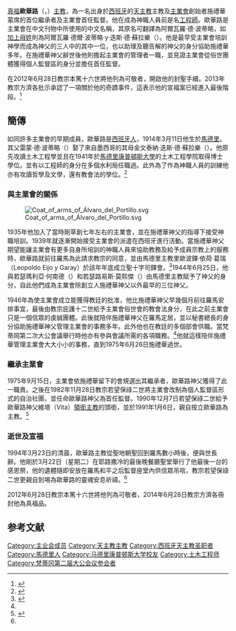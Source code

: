 {{Infobox Christian leader
| type = 主教
| name = [[真福|真福]] 歐華路<br />
Álvaro del Portillo y Diez de Sollano
| title = 主業會監督
| image = Alvarodelportillo2.jpg
| alt =
| caption =
| church = [[天主教|天主教]]
| archdiocese =
| diocese =
| see = [[主業會|主業會]]
| term = 1982年—1994年
| predecessor = [[施禮華|聖施禮華蒙席]]
| successor = [[蔡浩偉|蔡浩偉]]
<!--   神父職務   -->
| ordination = 1944年6月25日
| ordinated_by =
| consecration =
| consecrated_by =
| rank =
<!--  個人數據   -->
| birth_date = {{Birth date|1914|3|11|df=y}}
| birth_place = [[西班牙|西班牙]]，[[馬德里|馬德里]]
| death_date = {{death date and age|1994|3|23|1914|3|11|df=y}}
| death_place = [[羅馬|羅馬]]，[[義大利|義大利]]
| previous_post =
}}

[[真福|真福]]'''歐華路'''（{{lang-es|Álvaro del Portillo}}，{{bd|1914年|3月11日|1994年|3月23日}}）[[主教|主教]]，為一名出身於[[西班牙|西班牙]]的[[天主教|天主教]]主教及[[主業會|主業會]]創始者施禮華蒙席的首位繼承者及主業會首任監督。他在成為神職人員前是名[[工程師|工程師]]。歐華路是主業會在中文刊物中所使用的中文名稱，其原名可翻譯為阿爾瓦羅·德·波蒂略，如[[西班牙语姓名|加上母姓]]則為阿爾瓦羅·德爾·波蒂略·y·迭斯·德·蘇拉樂（{{lang-es|Álvaro del Portillo y Diez de Sollano}}）。他是最早受主業會培訓神學而成為神父的三人中的其中一位，也以助理及聽告解的神父的身分協助施禮華多年。在施禮華神父辭世後他則擔起主業會的管理者一職，並見證主業會從俗世團體獲得個人監督區的身分並擔任首任監督。

在2012年6月28日教宗本篤十六世將他列為可敬者，開啟他的封聖手續。2013年教宗方濟各批示承認了一項關於他的奇蹟事件，這表示他的宣福案已經進入最後階段。<ref>{{cite web|title=歐華路主教列品案程序年表|url=http://www.opusdei.org.tw/art.php?p=55555|publisher=主業團官網|deadurl=yes|archiveurl=https://web.archive.org/web/20140201185431/http://www.opusdei.org.tw/art.php?p=55555|archivedate=2014-02-01}}</ref>

== 簡傳 ==

如同許多主業會的早期成員，歐華路是[[西班牙人|西班牙人]]，1914年3月11日他生於[[馬德里|馬德里]]。其父雷蒙·德·波蒂略（{{lang-es|Ramón del Portillo}}）娶了來自墨西哥的其母金文泰納·迭斯·德·蘇拉樂（{{lang-es|Clementina Diez de Sollano}}）。他原先攻讀土木工程學並且在1941年於[[馬德里康普頓斯大學|馬德里康普頓斯大學]]的土木工程學院取得博士學位。並有以工程師的身分在多個水利局任職過。此外為了作為神職人員的訓練他亦有攻讀哲學及文學，還有教會法的學位。<ref name="簡傳">{{cite web|title=歐華路主教的簡短傳記（1914-1994）|url=http://www.opusdei.org.hk/art.php?p=55554|publisher=主業團官網|access-date=2014-01-19|archive-date=2014-02-01|archive-url=https://web.archive.org/web/20140201121607/http://www.opusdei.org.hk/art.php?p=55554|dead-url=no}}</ref>

=== 與主業會的關係 ===

[[File:Coat_of_arms_of_Álvaro_del_Portillo.svg|left]]

1935年他加入了當時剛草創七年左右的主業會，並在施禮華神父的指導下接受神職培訓。1939年就逐漸開始接受主業會的派遣在西班牙進行活動。當施禮華神父期望能讓主業會有更多自身所培訓的神職人員來協助教務及給予成員宗教上的服務時，歐華路就前往羅馬為此請求教宗的同意，並由馬德里主教里歐波鐸·依荷·葛瑞（Leopoldo Eijo y Garay）於該年年底成立聖十字司鐸會。<ref name="沐浴">{{cite book|author=凱薩·卡瓦耶瑞|title=沐浴在主的春風裡|publisher=清泉出版社|location=香港|isbn=9628589776}}</ref>1944年6月25日，他與若瑟瑪利亞·何南德（{{lang-es|José María Hernández Garnica}}）和若瑟路易斯·莫熙傑（{{lang-es|José Luis Múzquiz}}）由馬德里主教賦予了神父的身分，自此他們成為主業會除創立人施禮華神父以外最早的三位神父。

1946年為使主業會成立能獲得教廷的批准，他比施禮華神父早幾個月前往羅馬安排事宜，最後由教宗庇護十二世給予主業會俗世會的教會法身分，在此之前主業會只是一個信眾的虔誠團體。此後就陪伴施禮華神父在羅馬定居，並以秘書總長的身分協助施禮華神父管理主業會的事務多年。此外他也在教廷的多個部會供職。當梵蒂岡第二次大公會議舉行時他亦有參與會議所需的各項職務。<ref name="簡傳" />他就這樣陪伴施禮華管理主業會大大小小的事務，直到1975年6月26日施禮華過世。

=== 繼承主業會 ===

1975年9月15日，主業會依施禮華留下的會規選出其繼承者，歐華路神父獲得了此一職責。之後在1982年11月28日教宗若望保祿二世將主業會改制為個人監督區形式的自治社團，並任命歐華路神父為首任監督。1990年12月7日若望保祿二世給予歐華路神父維塔（Vita）[[領銜主教|領銜主教]]的頭銜，並於1991年1月6日，親自按立歐華路為主教。<ref>{{cite web|title=Bishop Alvaro del Portillo y Diez de Sollano|url=http://www.catholic-hierarchy.org/bishop/bdpds.html|publisher=Catholic Hierarchy|accessdate=2014-01-19|archive-date=2018-05-29|archive-url=https://archive.today/20180529213558/http://www.catholic-hierarchy.org/bishop/bdpds.html|dead-url=no}}</ref>

=== 逝世及宣福 ===

1994年3月23日的清晨，歐華路主教從聖地朝聖回到羅馬數小時後，便與世長辭。他剛於3月22日（星期二）在耶路撒冷的最後晚餐廳聖堂舉行了他最後一台的感恩祭，他的遺體隨即安放在羅馬和平之后監督座堂內供信眾吊唁，教宗若望保祿二世更親自到埸為歐華路的靈魂安息祈禱。<ref name="簡傳" />

2012年6月28日教宗本篤十六世將他列為可敬者，2014年6月28日教宗方濟各冊封他為真福品。

==参考文献==
{{reflist}}
{{Authority control}}
{{DEFAULTSORT:Calderon De La Barca, Pedro}}
[[Category:主业会成员|Category:主业会成员]]
[[Category:天主教主教|Category:天主教主教]]
[[Category:西班牙天主教圣职者|Category:西班牙天主教圣职者]]
[[Category:馬德里人|Category:馬德里人]]
[[Category:马德里康普顿斯大学校友|Category:马德里康普顿斯大学校友]]
[[Category:土木工程师|Category:土木工程师]]
[[Category:梵蒂冈第二届大公会议参会者|Category:梵蒂冈第二届大公会议参会者]]